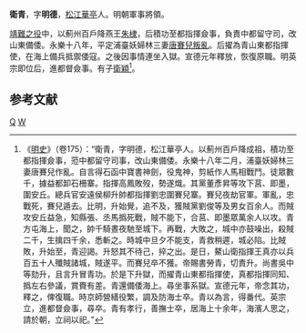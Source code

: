 {{Otheruses|卫青|other=同名的[[西漢|西漢]]軍事將領}}
'''衛青'''，字'''明德'''，[[松江|松江]][[華亭|華亭]]人。明朝軍事將領。

[[靖難之役|靖難之役]]中，以薊州百戶降燕王[[朱棣|朱棣]]，后積功至都指揮僉事，負責中都留守司，改山東備倭。永樂十八年，平定浦臺妖婦林三妻[[唐賽兒叛亂|唐賽兒叛亂]]。后擢為青山東都指揮使，在海上備兵抵禦倭寇。之後因事情連坐入獄。宣德元年釋放，恢復原職。明英宗即位后，進都督僉事。有子[[衛穎|衛穎]]<ref>《[[明史|明史]]》（卷175）：“衛青，字明德，松江華亭人。以薊州百戶降成祖，積功至都指揮僉事，蒞中都留守司事，改山東備倭。永樂十八年二月，浦臺妖婦林三妻唐賽兒作亂。自言得石函中寶書神劍，役鬼神，剪紙作人馬相戰鬥。徒眾數千，據益都卸石柵寨。指揮高鳳敗歿，勢遂熾。其黨董彥昇等攻下莒、即墨，圍安丘。總兵官安遠侯柳升帥都指揮劉忠圍賽兒寨。賽兒夜劫官軍。軍亂，忠戰死，賽兒遁去。比明，升始覺，追不及，獲賊黨劉俊等及男女百余人。而賊攻安丘益急，知縣張、丞馬撝死戰，賊不能下，合莒、即墨眾萬余人以攻。青方屯海上，聞之，帥千騎晝夜馳至城下。再戰，大敗之，城中亦鼓噪出，殺賊二千，生擒四千余，悉斬之。時城中旦夕不能支，青救稍遲，城必陷。比賊敗，升始至，青迎謁。升怒其不待己，捽之出。是日，鰲山衛指揮王真亦以兵百五十人殲賊諸城，賊遂平。而賽兒卒不獲。帝賜書勞青，切責升。尚書吳中等劾升，且言升冒青功。於是下升獄，而擢青山東都指揮使，真都指揮同知、撝左右參議，賞賚有差。青還備倭海上。尋坐事系獄。宣德元年，帝念其功，釋之，俾復職。時京師營繕役繁，調及防海士卒。青以為言，得番代。英宗立，進都督僉事，尋卒。青有孝行，善撫士卒，居海上十余年，海濱人思之，請於朝，立祠以祀。”</ref>。

==参考文献==
{{wikisource|明史/卷175}}
<div class="references-small">
<references />
</div>

{{明朝人物小作品}}

[[Category:卫姓|Q]]
[[Category:明朝都督僉事|W]]